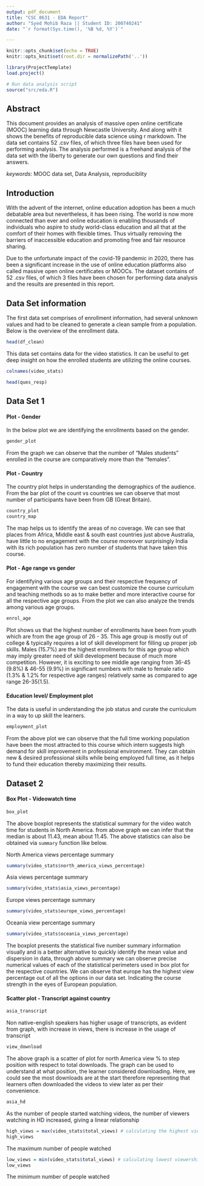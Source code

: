 ```yaml
---
output: pdf_document
title: "CSC 8631 - EDA Report"
author: "Syed Mohib Raza || Student ID: 200740241"
date: "`r format(Sys.time(), '%B %d, %Y')`"

---
```


```r
knitr::opts_chunk$set(echo = TRUE)
knitr::opts_knit$set(root.dir = normalizePath('..'))
```
```r
library(ProjectTemplate)
load.project()

# Run data analysis script
source("src/eda.R")
```
## Abstract

This document provides an analysis of massive open online certificate (MOOC) learning data through Newcastle University. And along with it shows the benefits of reproducible data science using r markdown. The data set contains 52 .csv files, of which three files have been used for performing analysis. The analysis performed is a freehand analysis of the data set with the liberty to generate our own questions and find their answers.

*keywords*: MOOC data set, Data Analysis, reproduciblity

## Introduction

With the advent of the internet, online education adoption has been a much debatable area but nevertheless, it has been rising. The world is now more connected than ever and online education is enabling thousands of individuals who aspire to study world-class education and all that at the comfort of their homes with flexible times. Thus virtually removing the barriers of inaccessible education and promoting free and fair resource sharing.

Due to the unfortunate impact of the covid-19 pandemic in 2020, there has been a significant increase in the use of online education platforms also called massive open online certificates or MOOCs. The dataset contains of 52 .csv files, of which 3 files have been chosen for performing data analysis and the results are presented in this report.

## Data Set information 

The first data set comprises of enrollment information, had several unknown values and had to be cleaned to generate a clean sample from a population.
Below is the overview of the enrollment data.

```r
head(df_clean)
```

This data set contains data for the video statistics. It can be useful to get deep insight on how the enrolled students are utilizing the online courses.

```r
colnames(video_stats)
```

```r
head(ques_resp)
```

## Data Set 1


#### Plot - Gender

In the below plot we are identifying the enrollments based on the gender.

```r
gender_plot
```
From the graph we can observe that the number of "Males students" enrolled in the course are comparatively more than the "females".

#### Plot - Country
The country plot helps in understanding the demographics of the audience. 
From the bar plot of the count vs countries we can observe that most number of participants have been from GB (Great Britain).

```r
country_plot
country_map
```
The map helps us to identify the areas of no coverage. We can see that places from Africa, Middle east & south east countries just above Australia, have little to no engagement with the course moreover surprisingly India with its rich population has zero number of students that have taken this course.

#### Plot - Age range vs gender

For identifying various age groups and their respective frequency of engagement with the course we can best customize the course curriculum and teaching methods so as to make better and more interactive course for all the respective age groups.
From the plot we can also analyze the trends among various age groups.

```r
enrol_age
```
Plot shows us that the highest number of enrollments have been from youth which are from the age group of 26 - 35. This age group is mostly out of college &  typically requires a lot of skill development for filling up proper job skills. Males (15.7%) are the highest enrollments for this age group which may imply greater need of skill development because of much more competition.
However, it is exciting to see middle age ranging from 36-45 (9.8%) & 46-55 (9.9%) in significant numbers with male to female ratio (1.3% & 1.2% for respective age ranges) relatively same as compared to age range 26-35(1.5).


#### Education level/ Employment plot 
The data is useful in understanding the job status and curate the curriculum in a way to up skill the learners. 

```r
employment_plot
```
From the above plot we can observe that the full time working population have been the most attracted to this course which intern suggests high demand for skill improvement in professional environment.
They can obtain new & desired professional skills while being employed full time, as it helps to fund their education thereby maximizing their results.




## Dataset 2


#### Box Plot - Videowatch time

```r
box_plot
```
The above boxplot represents the statistical summary for the video watch time for students in North America. 
from above graph we can infer that the median is about 11.43, mean about 11.45. The above statistics can also be obtained via `summary` function like below. 

North America views percentage summary
```r
summary(video_stats$north_america_views_percentage)
```
Asia views percentage summary
```r
summary(video_stats$asia_views_percentage)
```
Europe views percentage summary
```r
summary(video_stats$europe_views_percentage)
```
Oceania view percentage summary
```r
summary(video_stats$oceania_views_percentage)
```
The boxplot presents the statistical five number summary information visually and is a better alternative to quickly identify the mean value and dispersion in data, through above summary we can observe precise numerical values of each of the statistical perimeters used in box plot for the respective countries.
We can observe that europe has the highest view percentage out of all the options in our data set. Indicating the course strength in the eyes of European population.

#### Scatter plot - Transcript against country

```r
asia_transcript
```
Non native-english speakers has higher usage of transcripts, as evident from graph, with increase in views, there is increase in the usage of transcript 

```r
view_download
```
The above graph is a scatter of plot for north America view % to step position with respect to total downloads. The graph can be used to understand at what position, the learner considered downloading. 
Here, we could see the most downloads are at the start therefore representing that learners often downloaded the videos to view later as per their convenience. 


```r
asia_hd
```
As the number of people started watching videos, the number of viewers watching in HD increased, giving a linear relationship 


```r
high_views = max(video_stats$total_views) # calculating the highest views seen 
high_views 
```
The maximum number of people watched 


```r
low_views = min(video_stats$total_views) # calculating lowest viewership 
low_views
```
The minimum number of people watched 
